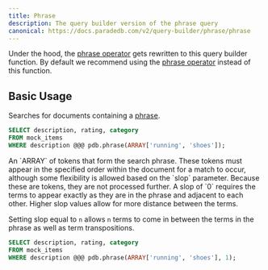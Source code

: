 ```yaml
---
title: Phrase
description: The query builder version of the phrase query
canonical: https://docs.paradedb.com/v2/query-builder/phrase/phrase
---
```


Under the hood, the [phrase operator](/v2/full-text/phrase) gets rewritten to this query builder function.
By default we recommend using the [phrase operator](/v2/full-text/term) instead of this function.

## Basic Usage

Searches for documents containing a [phrase](/documentation/concepts/phrase).

```sql
SELECT description, rating, category
FROM mock_items
WHERE description @@@ pdb.phrase(ARRAY['running', 'shoes']);
```

<div className="mt-8" />

<ParamField body="phrases" required>
  An `ARRAY` of tokens that form the search phrase. These tokens must appear in
  the specified order within the document for a match to occur, although some
  flexibility is allowed based on the `slop` parameter. Because these are
  tokens, they are not processed further.
</ParamField>
<ParamField body="slop" default={0}>
  A slop of `0` requires the terms to appear exactly as they are in the phrase
  and adjacent to each other. Higher slop values allow for more distance between
  the terms.
</ParamField>

Setting slop equal to `n` allows `n` terms to come in between the terms in the phrase as well
as term transpositions.

```sql
SELECT description, rating, category
FROM mock_items
WHERE description @@@ pdb.phrase(ARRAY['running', 'shoes'], 1);
```
